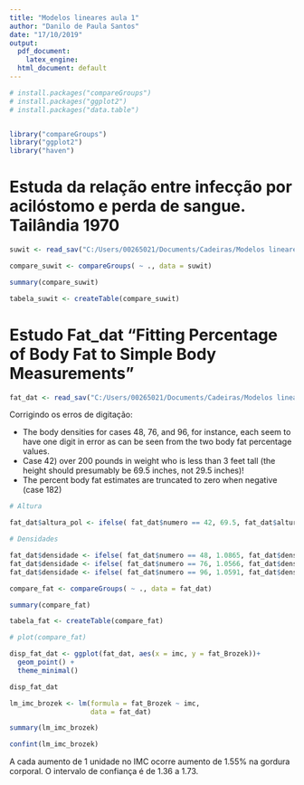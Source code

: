 ```yaml
---
title: "Modelos lineares aula 1"
author: "Danilo de Paula Santos"
date: "17/10/2019"
output:
  pdf_document: 
    latex_engine: 
  html_document: default
---
```


```r

# install.packages("compareGroups")
# install.packages("ggplot2")
# install.packages("data.table")


library("compareGroups")
library("ggplot2")
library("haven")

```

# Estuda da relação entre infecção por acilóstomo e perda de sangue. Tailândia 1970

```r

suwit <- read_sav("C:/Users/00265021/Documents/Cadeiras/Modelos lineares/Suwit.sav")

```

```r

compare_suwit <- compareGroups( ~ ., data = suwit)

summary(compare_suwit)
```

```r

tabela_suwit <- createTable(compare_suwit)


```


# Estudo Fat_dat "Fitting Percentage of Body Fat to Simple Body Measurements"


```r

fat_dat <- read_sav("C:/Users/00265021/Documents/Cadeiras/Modelos lineares/fat_dat.sav")

```

Corrigindo os erros de digitação:

- The body densities for cases 48, 76, and 96, for instance, each seem to have one digit in error as can be seen from the two body fat percentage values.
- Case 42) over 200 pounds in weight who is less than 3 feet tall (the height should presumably be 69.5 inches, not 29.5 inches)!
- The percent body fat estimates are truncated to zero when negative (case 182)

```r
# Altura

fat_dat$altura_pol <- ifelse( fat_dat$numero == 42, 69.5, fat_dat$altura_pol)

# Densidades

fat_dat$densidade <- ifelse( fat_dat$numero == 48, 1.0865, fat_dat$densidade)
fat_dat$densidade <- ifelse( fat_dat$numero == 76, 1.0566, fat_dat$densidade)
fat_dat$densidade <- ifelse( fat_dat$numero == 96, 1.0591, fat_dat$densidade)

```

```r
compare_fat <- compareGroups( ~ ., data = fat_dat)

summary(compare_fat)
```


```r

tabela_fat <- createTable(compare_fat)

```

```r

# plot(compare_fat)

```

```r

disp_fat_dat <- ggplot(fat_dat, aes(x = imc, y = fat_Brozek))+
  geom_point() +
  theme_minimal()

disp_fat_dat
```

```r

lm_imc_brozek <- lm(formula = fat_Brozek ~ imc,
                    data = fat_dat)

summary(lm_imc_brozek)

```
``` r

confint(lm_imc_brozek)

```

A cada aumento de 1 unidade no IMC ocorre aumento de 1.55% na gordura corporal. O intervalo de confiança é de 1.36 a 1.73.